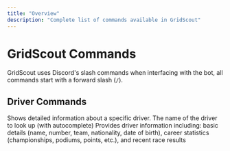 ```yaml
---
title: "Overview"
description: "Complete list of commands available in GridScout"
---
```


# GridScout Commands

GridScout uses Discord's slash commands when interfacing with the bot, all commands start with a forward slash (`/`).

## Driver Commands

<ResponseField name="/driver" type="command">
  Shows detailed information about a specific driver.
  <Expandable title="Options">
    <ResponseField name="name" type="string (required)">
      The name of the driver to look up (with autocomplete)
    </ResponseField>
  </Expandable>
  Provides driver information including: basic details (name, number, team,
  nationality, date of birth), career statistics (championships, podiums,
  points, etc.), and recent race results
</ResponseField>
